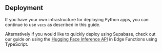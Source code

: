 ## Deployment

If you have your own infrastructure for deploying Python apps, you can continue to use `vecs` as described in this guide.

Alternatively if you would like to quickly deploy using Supabase, check out our guide on using the [Hugging Face Inference API](/docs/guides/ai/hugging-face) in Edge Functions using TypeScript.
